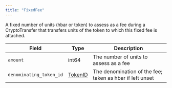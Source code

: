 ---
title: "FixedFee"
---


A fixed number of units (hbar or token) to assess as a fee during a CryptoTransfer that transfers units of the token to which this fixed fee is attached.

| Field                   | Type                                                                                   | Description                                              |
| ----------------------- | -------------------------------------------------------------------------------------- | -------------------------------------------------------- |
| `amount`                | int64                                                                                  | The number of units to assess as a fee                   |
| `denominating_token_id` | [TokenID](/hedera/sdks-and-apis/hedera-api/basic-types/tokenid) | The denomination of the fee; taken as hbar if left unset |
